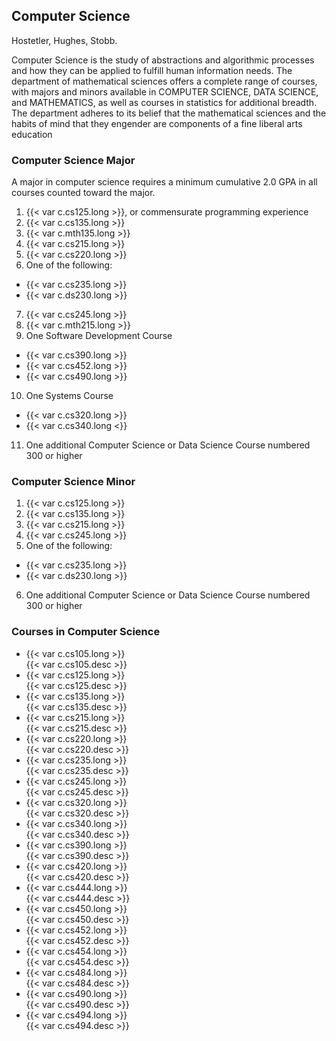## Computer Science
Hostetler, Hughes, Stobb.  

Computer Science is the study of abstractions and algorithmic processes and how they can be applied to fulfill human information needs. The department of mathematical sciences offers a complete range of courses, with majors and minors available in COMPUTER SCIENCE, DATA SCIENCE, and MATHEMATICS, as well as courses in statistics for additional breadth. The department adheres to its belief that the mathematical sciences and the habits of mind that they engender are components of a fine liberal arts education

### Computer Science Major

A major in computer science requires a minimum cumulative 2.0 GPA in all courses counted toward the major.

1. {{< var c.cs125.long >}}, or commensurate programming experience
2. {{< var c.cs135.long >}}
3. {{< var c.mth135.long >}}
4. {{< var c.cs215.long >}}
5. {{< var c.cs220.long >}}
6. One of the following:
  - {{< var c.cs235.long >}}
  - {{< var c.ds230.long >}}
7. {{< var c.cs245.long >}}
8. {{< var c.mth215.long >}}
9. One Software Development Course
  - {{< var c.cs390.long >}}
  - {{< var c.cs452.long >}}
  - {{< var c.cs490.long >}}
10. One Systems Course 
  - {{< var c.cs320.long >}}
  - {{< var c.cs340.long <}}
11. One additional Computer Science or Data Science Course numbered 300 or higher

### Computer Science Minor 

1. {{< var c.cs125.long >}}
2. {{< var c.cs135.long >}}
3. {{< var c.cs215.long >}}
4. {{< var c.cs245.long >}}
5. One of the following:
  - {{< var c.cs235.long >}}
  - {{< var c.ds230.long >}}
6. One additional Computer Science or Data Science Course numbered 300 or higher

### Courses in Computer Science 

- {{< var c.cs105.long >}}   
  {{< var c.cs105.desc >}}   
- {{< var c.cs125.long >}}   
  {{< var c.cs125.desc >}}   
- {{< var c.cs135.long >}}   
  {{< var c.cs135.desc >}}   
- {{< var c.cs215.long >}}   
  {{< var c.cs215.desc >}}   
- {{< var c.cs220.long >}}  
  {{< var c.cs220.desc >}}  
- {{< var c.cs235.long >}}  
  {{< var c.cs235.desc >}}  
- {{< var c.cs245.long >}}  
  {{< var c.cs245.desc >}}  
- {{< var c.cs320.long >}}  
  {{< var c.cs320.desc >}}  
- {{< var c.cs340.long >}}  
  {{< var c.cs340.desc >}}  
- {{< var c.cs390.long >}}  
  {{< var c.cs390.desc >}}  
- {{< var c.cs420.long >}}  
  {{< var c.cs420.desc >}}  
- {{< var c.cs444.long >}}  
  {{< var c.cs444.desc >}}  
- {{< var c.cs450.long >}}  
  {{< var c.cs450.desc >}}  
- {{< var c.cs452.long >}}  
  {{< var c.cs452.desc >}}  
- {{< var c.cs454.long >}}   
  {{< var c.cs454.desc >}}  
- {{< var c.cs484.long >}}  
  {{< var c.cs484.desc >}}  
- {{< var c.cs490.long >}}  
  {{< var c.cs490.desc >}}  
- {{< var c.cs494.long >}}  
  {{< var c.cs494.desc >}}  
